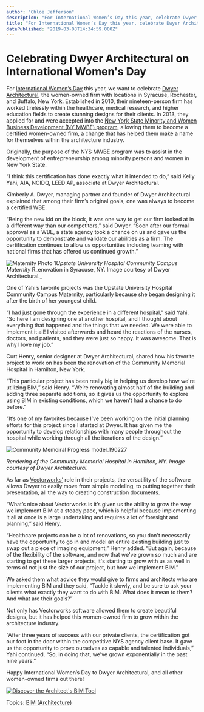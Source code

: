```yaml
---
author: "Chloe Jefferson"
description: "For International Women’s Day this year, celebrate Dwyer Architectural, the women-owned firm with locations in Syracuse, Rochester, and Buffalo, New York. "
title: "For International Women’s Day this year, celebrate Dwyer Architectural, the women-owned firm with locations in Syracuse, Rochester, and Buffalo, New York. " 
datePublished: "2019-03-08T14:34:59.000Z"
---
```

# Celebrating Dwyer Architectural on International Women's Day

For [International Women’s Day](https://www.internationalwomensday.com/) this year, we want to celebrate [Dwyer Architectural](https://www.dwyerarch.com/), the women-owned firm with locations in Syracuse, Rochester, and Buffalo, New York. Established in 2010, their nineteen-person firm has worked tirelessly within the healthcare, medical research, and higher education fields to create stunning designs for their clients. In 2013, they applied for and were accepted into the [New York State Minority and Women Business Development (NY MWBE) program](https://ny.newnycontracts.com/), allowing them to become a certified women-owned firm, a change that has helped them make a name for themselves within the architecture industry.

Originally, the purpose of the NYS MWBE program was to assist in the development of entrepreneurship among minority persons and women in New York State.

“I think this certification has done exactly what it intended to do,” said Kelly Yahi, AIA, NCIDQ, LEED AP, associate at Dwyer Architectural.

Kimberly A. Dwyer, managing partner and founder of Dwyer Architectural explained that among their firm’s original goals, one was always to become a certified WBE. 

“Being the new kid on the block, it was one way to get our firm looked at in a different way than our competitors,” said Dwyer. “Soon after our formal approval as a WBE, a state agency took a chance on us and gave us the opportunity to demonstrate and validate our abilities as a firm. The certification continues to allow us opportunities including teaming with national firms that has offered us continued growth.”

![Maternity Photo 1](https://blog.vectorworks.net/hs-fs/hubfs/Blog%20Images/190305_Dwyer%20Architectural/Maternity%20Photo%201.jpg?width=6000&name=Maternity%20Photo%201.jpg)_Upstate University Hospital Community Campus Maternity_ R_enovation in Syracuse, NY. Image courtesy of Dwyer Architectural._ 

One of Yahi’s favorite projects was the Upstate University Hospital Community Campus Maternity, particularly because she began designing it after the birth of her youngest child.

“I had just gone through the experience in a different hospital,” said Yahi. “So here I am designing one at another hospital, and I thought about everything that happened and the things that we needed. We were able to implement it all! I visited afterwards and heard the reactions of the nurses, doctors, and patients, and they were just so happy. It was awesome. That is why I love my job.”

Curt Henry, senior designer at Dwyer Architectural, shared how his favorite project to work on has been the renovation of the Community Memorial Hospital in Hamilton, New York.

“This particular project has been really big in helping us develop how we're utilizing BIM,” said Henry. “We’re renovating almost half of the building and adding three separate additions, so it gives us the opportunity to explore using BIM in existing conditions, which we haven’t had a chance to do before.”

“It’s one of my favorites because I’ve been working on the initial planning efforts for this project since I started at Dwyer. It has given me the opportunity to develop relationships with many people throughout the hospital while working through all the iterations of the design.”

![Community Memoiral Progress model_190227](https://blog.vectorworks.net/hs-fs/hubfs/Blog%20Images/190305_Dwyer%20Architectural/Community%20Memoiral%20Progress%20model_190227.jpg?width=4970&name=Community%20Memoiral%20Progress%20model_190227.jpg)

_Rendering of the Community Memorial Hospital in Hamilton, NY. Image courtesy of Dwyer Architectural._

As far as [Vectorworks’](https://www.vectorworks.net/en?utm%5Fcampaign=blog&utm%5Fcontent=dwyerarchitectural030819&utm%5Fmedium=planetvectorworks&utm%5Fsource=intext) role in their projects, the versatility of the software allows Dwyer to easily move from simple modeling, to putting together their presentation, all the way to creating construction documents.

“What’s nice about Vectorworks is it’s given us the ability to grow the way we implement BIM at a steady pace, which is helpful because implementing it all at once is a large undertaking and requires a lot of foresight and planning,” said Henry. 

“Healthcare projects can be a lot of renovations, so you don't necessarily have the opportunity to go in and model an entire existing building just to swap out a piece of imaging equipment,” Henry added. “But again, because of the flexibility of the software, and now that we've grown so much and are starting to get these larger projects, it's starting to grow with us as well in terms of not just the size of our project, but how we implement BIM.”

We asked them what advice they would give to firms and architects who are implementing BIM and they said, “Tackle it slowly, and be sure to ask your clients what exactly they want to do with BIM. What does it mean to them? And what are their goals?” 

Not only has Vectorworks software allowed them to create beautiful designs, but it has helped this women-owned firm to grow within the architecture industry.

“After three years of success with our private clients, the certification got our foot in the door within the competitive NYS agency client base. It gave us the opportunity to prove ourselves as capable and talented individuals,” Yahi continued. “So, in doing that, we've grown exponentially in the past nine years.” 

Happy International Women’s Day to Dwyer Architectural, and all other women-owned firms out there!

[![Discover the Architect's BIM Tool](https://no-cache.hubspot.com/cta/default/3018241/0669d99c-afbc-4c2b-bd93-648090041dd0.png)](https://cta-redirect.hubspot.com/cta/redirect/3018241/0669d99c-afbc-4c2b-bd93-648090041dd0) 

 Topics: [BIM (Architecture)](https://blog.vectorworks.net/topic/bim-architecture) 

 